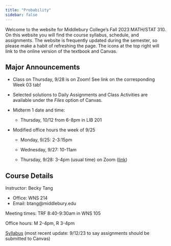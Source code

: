 ```yaml
---
title: "Probability"
sidebar: false
---
```


Welcome to the website for Middlebury College's Fall 2023 MATH/STAT 310. On this website you will find the course syllabus, schedule, and assignments. The website is frequently updated during the semester, so please make a habit of refreshing the page. The icons at the top right will link to the online version of the textbook and Canvas.

## Major Announcements

-   Class on Thursday, 9/28 is on Zoom! See link on the corresponding Week 03 tab!

-   Selected solutions to Daily Assignments and Class Activities are available under the *Files* option of Canvas.

-   Midterm 1 date and time:

    -   Thursday, 10/12 from 6-8pm in LIB 201

-   Modified office hours the week of 9/25

    -   Monday, 9/25: 2-3:15pm

    -   Wednesday, 9/27: 10-11am

    -   Thursday, 9/28: 3-4pm (usual time) on Zoom ([link](https://middlebury.zoom.us/j/95659494382?pwd=aWRuekdlLy83azhWWWpBWE5lZFBNQT09))

## Course Details

Instructor: Becky Tang

-   Office: WNS 214
-   Email: btang\@middlebury.edu

Meeting times: TRF 8:40-9:30am in WNS 105

Office hours: M 2-4pm, R 3-4pm

[Syllabus](Stat310_Syllabus.pdf) (most recent update: 9/12/23 to say assignments should be submitted to Canvas)

## 
